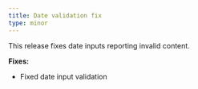 ```yaml
---
title: Date validation fix
type: minor
---
```

This release fixes date inputs reporting invalid content.

**Fixes:**

* Fixed date input validation
